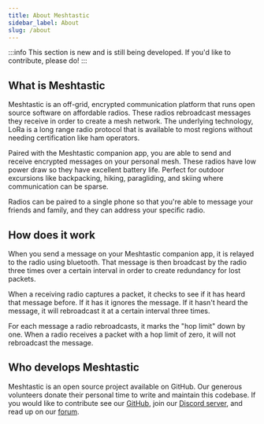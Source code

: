```yaml
---
title: About Meshtastic
sidebar_label: About
slug: /about
---
```


:::info
This section is new and is still being developed. If you'd like to contribute, please do!
:::

## What is Meshtastic

Meshtastic is an off-grid, encrypted communication platform that runs open source software on affordable radios. These radios rebroadcast messages they receive in order to create a mesh network. The underlying technology, LoRa is a long range radio protocol that is available to most regions without needing certification like ham operators.

Paired with the Meshtastic companion app, you are able to send and receive encrypted messages on your personal mesh. These radios have low power draw so they have excellent battery life. Perfect for outdoor excursions like backpacking, hiking, paragliding, and skiing where communication can be sparse.

Radios can be paired to a single phone so that you're able to message your friends and family, and they can address your specific radio.

## How does it work

When you send a message on your Meshtastic companion app, it is relayed to the radio using bluetooth. That message is then broadcast by the radio three times over a certain interval in order to create redundancy for lost packets.

When a receiving radio captures a packet, it checks to see if it has heard that message before. If it has it ignores the message. If it hasn't heard the message, it will rebroadcast it at a certain interval three times.

For each message a radio rebroadcasts, it marks the "hop limit" down by one. When a radio receives a packet with a hop limit of zero, it will not rebroadcast the message.

## Who develops Meshtastic

<!--- FIXME add Github organization list/contributor list --->

Meshtastic is an open source project available on GitHub. Our generous volunteers donate their personal time to write and maintain this codebase. If you would like to contribute see our [GitHub](https://github.com/meshtastic), join our [Discord server](https://discord.gg/ktMAKGBnBs), and read up on our [forum](https://meshtastic.discourse.group).
